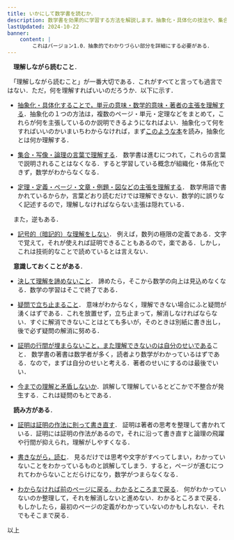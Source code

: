 ```yaml
---
title: いかにして数学書を読むか．
description: 数学書を効果的に学習する方法を解説します。抽象化・具体化の技法や、集合・写像・論理の言葉での理解、定理・定義・例題・図の主張の把握など、理解を深めるための具体的な方法を紹介します。
lastUpdated: 2024-10-22
banner:
    content: |
        これはバージョン1.0．抽象的でわかりづらい部分を詳細にする必要がある．
---
```


　**理解しながら読むこと**．

　「理解しながら読むこと」が一番大切である．これがすべてと言っても過言ではない．ただ，何を理解すればいいのだろうか．以下に示す．
- <u>抽象化・具体化することで，単元の意味・数学的意味・著者の主張を理解する</u>．抽象化の１つの方法は，複数のページ・単元・定理などをまとめて，これらが何を主張しているのか説明できるようになればよい．抽象化って何をすればいいのかいまいちわからなければ，まず[このような本](https://amzn.asia/d/gMPng3B)を読み，抽象化とは何か理解する．

- <u>集合・写像・論理の言葉で理解する</u>．
    数学書は進むにつれて，これらの言葉で説明されることはなくなる．すると学習している概念が組織化・体系化できず，数学がわからなくなる．

- <u>定理・定義・ページ・文章・例題・図などの主張を理解する</u>．
    数学用語で書かれているからか，言葉どおり読むだけでは理解できない．数学的に誤りなく記述するので，理解しなければならない主張は隠れている．

　また，逆もある．
- <u>記号的（暗記的）な理解をしない</u>．
    例えば，数列の極限の定義である．文字で覚えて，それが使えれば証明できることもあるので，楽である．しかし，これは技術的なことで読めているとは言えない．

　**意識しておくことがある**．

- <u>決して理解を諦めないこと</u>．
    諦めたら，そこから数学の向上は見込めなくなる．数学の学習はそこで終了である．
    
- <u>疑問で立ち止まること</u>．
    意味がわからなく，理解できない場合にふと疑問が湧くはずである．これを放置せず，立ち止まって，解消しなければならない．すぐに解消できないことはとても多いが，そのときは別紙に書き出し，後で必ず疑問の解消に努める．

- <u>証明の行間が埋まらないこと，また理解できないのは自分のせいである</u>こと．
    数学書の著書は数学者が多く，読者より数学がわかっているはずである．なので，まずは自分のせいと考える．著者のせいにするのは最後でいい．

- <u>今までの理解と矛盾しないか</u>．誤解して理解しているとどこかで不整合が発生する．これは疑問のもとである．

　**読み方がある**．
- <u>証明は[証明の作法](https://amzn.asia/d/907jll4)に則って書き直す</u>．
    証明は著者の思考を整理して書かれている．証明には証明の作法があるので，それに沿って書き直すと論理の飛躍や行間が抑えられ，理解がしやすくなる．

- <u>書きながら，読む</u>．
    見るだけでは思考や文字がすべってしまい，わかっていないことをわかっているものと誤解してしまう．すると，ページが進むにつれてわからないことだらけになり，数学がつまらなくなる．

- <u>わからなければ前のページに戻る．わかるところまで戻る</u>．
    何がわかっていないのか整理して，それを解消しないと進めない．わかるところまで戻る．もしかしたら，最初のページの定義がわかっていないのかもしれない．それでもそこまで戻る．

以上


